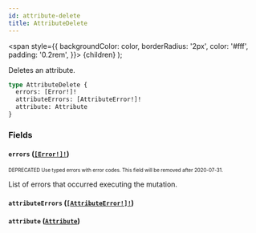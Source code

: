 ```yaml
---
id: attribute-delete
title: AttributeDelete
---
```


<span
style={{
      backgroundColor: color,
      borderRadius: '2px',
      color: '#fff',
      padding: '0.2rem',
    }}>
{children}
</span>
);

Deletes an attribute.

```graphql
type AttributeDelete {
  errors: [Error!]!
  attributeErrors: [AttributeError!]!
  attribute: Attribute
}
```

### Fields

#### `errors` ([`[Error!]!`](/api-reference/objects/error.mdx))

<sub><sup><Tag color="#ffba00">DEPRECATED</Tag> Use typed errors with error codes. This field will be removed after 2020-07-31.</sup></sub>

List of errors that occurred executing the mutation.

#### `attributeErrors` ([`[AttributeError!]!`](/api-reference/objects/attribute-error.mdx))

#### `attribute` ([`Attribute`](/api-reference/objects/attribute.mdx))
